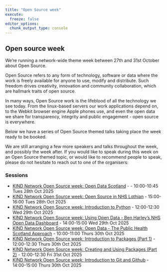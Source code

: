 ---
title: "Open Source week"
execute: 
  freeze: false
editor_options: 
  chunk_output_type: console
---

## Open source week

We're running a network-wide theme week between 27th and 31st October about Open Source. 

Open Source refers to any form of technology, software or data where the work is freely available for anyone to use, modify and distribute. Such freedom drives creativity, innovation and community collaboration, which are hallmark traits of open source. 
 
In many ways, Open Source work is the lifeblood of all the technology we see today. From the linux-based servers our work applications depend on, to the Webkit browser engine Apple phones use, and even the open data we share for transparency, integrity and public engagement - open source is everywhere. 
 
Below we have a series of Open Source themed talks taking place the week ready to be booked.
 
We are still arranging a few more speakers and talks throughout the week, and possibly the week after. If you would like to speak during this week on an Open Source themed topic, or would like to recommend people to speak, please do not hesitate to reach out to one of the organisers:

### Sessions

+  [KIND Network Open Source week: Open Data Scotland](https://events.teams.microsoft.com/event/fb332e45-ba5b-4bf0-bb47-63d37e199c91@10efe0bd-a030-4bca-809c-b5e6745e499a) -  - 10:00-10:45 Tues 28th Oct 2025
+  [KIND Network Open Source week: Open Source in NHS Lothian](https://events.teams.microsoft.com/event/5c9a0d34-83fa-4807-83ec-256b9a546caf@10efe0bd-a030-4bca-809c-b5e6745e499a) - 15:00-16:00 Tues 28th Oct 2025
+  [KIND Network Open Source week: Introduction to Python](https://events.teams.microsoft.com/event/36c3fd76-dd78-4e45-a726-c4468ffd5ac6@10efe0bd-a030-4bca-809c-b5e6745e499a) - 12:00-12:30 Wed 29th Oct 2025
+  [KIND Network Open Source week: Using Open Data - Ben Harley's NHS Open Data Dashboard](https://events.teams.microsoft.com/event/944d1859-372d-4393-890c-4ad81c922445@10efe0bd-a030-4bca-809c-b5e6745e499a) - 14:00-15:00 Wed 29th Oct 2025
+  [KIND Network Open Source week: Open Data - The Public Health Scotland Approach](https://events.teams.microsoft.com/event/04e1ce12-043c-41d7-a364-a01d2dfd212e@10efe0bd-a030-4bca-809c-b5e6745e499a) - 10:00-11:00 Thurs 30th Oct 2025
+  [KIND Network Open Source week: Introduction to Packages (Part 1)](https://events.teams.microsoft.com/event/095aadef-448e-4d86-93d5-9a44c792cce2@10efe0bd-a030-4bca-809c-b5e6745e499a) - 12:00-12:30 Thurs 30th Oct 2025
+  [KIND Network Open Source week: Creating and Using Packages (Part 2)](https://events.teams.microsoft.com/event/12bfb061-28cb-442c-9adf-bbfe14bbe8cb@10efe0bd-a030-4bca-809c-b5e6745e499a) - 12:00-12:30 Fri 31st Oct 2025
+  [KIND Network Open Source week: Introduction to Git and Github](https://events.teams.microsoft.com/event/0ad15a1e-081b-432b-9479-3d8f6caaf76d@10efe0bd-a030-4bca-809c-b5e6745e499a) - 14:00-15:00 Thurs 30th Oct 2025
